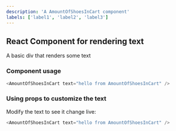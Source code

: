 ```yaml
---
description: 'A AmountOfShoesInCart component'
labels: ['label1', 'label2', 'label3']
---
```



## React Component for rendering text

A basic div that renders some text

### Component usage
```js
<AmountOfShoesInCart text="hello from AmountOfShoesInCart" />
```

### Using props to customize the text

Modify the text to see it change live:
```js live
<AmountOfShoesInCart text="hello from AmountOfShoesInCart" />
```
